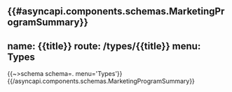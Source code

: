 {{#asyncapi.components.schemas.MarketingProgramSummary}}
---
name: {{title}}
route: /types/{{title}}
menu: Types
---
{{~>schema schema=. menu='Types'}}
{{/asyncapi.components.schemas.MarketingProgramSummary}}